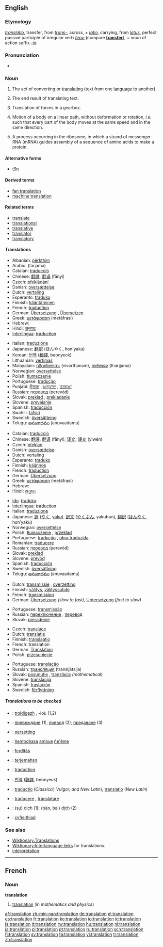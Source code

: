 ==English==

===Etymology===
{{L.}} ''[[translatio]]'', transfer, from ''[[trans-#Latin|trans-]]'', across, + ''[[latio]]'', carrying, from ''[[latus]]'', perfect passive participle of irregular verb ''[[ferre]]'' (compare '''[[transfer]]'''), + noun of action suffix ''[[-io]]''

===Pronunciation===
*{{audio|en-us-translation.ogg|Audio (US)}}


===Noun===
{{en-noun|s|-}}

# {{uncountable}} The act of converting or [[translate|translating]] (text from one [[language]] to another).
# {{countable}} The end result of translating text.
# {{physics}} Translation of forces in a gearbox.  <!--needs a proper definition-->
# {{countable}} {{context|mathematics|physics}} Motion of a body on a linear path, without deformation or rotation, ''i.e.'' such that every part of the body moves at the same speed and in the same direction.
# {{genetics}} A process occurring in the ribosome, in which a strand of messenger RNA (mRNA) guides assembly of a sequence of amino acids to make a protein.

====Alternative forms====
* {{italbrac|abbreviation}} [[t9n]]

====Derived terms====
*[[fan translation]]
*[[machine translation]]

====Related terms====
*[[translate]]
*[[translational]]
*[[translative]]
*[[translator]]
*[[translatory]]

====Translations====
{{trans-top|act of translating between languages}}
*Albanian: [[përkthim]]
*Arabic: {{ARchar|[[ترجمة]]}} (tárjama) {{f}}
*Catalan: [[traducció]] {{f}}
*Chinese: [[翻譯]], [[翻译]] (fānyì)
*Czech: [[překládání]] {{n}}
*Danish: [[oversættelse]] {{c}}
*Dutch: [[vertaling]] {{f}}
*Esperanto: [[traduko]]
*Finnish: [[kääntäminen]]
*French: [[traduction]] {{f}}
*German: [[Übersetzung]] {{f}}, [[Übersetzen]] {{n}}
*Greek: [[μετάφραση]] (metáfrasi) {{f}}
*Hebrew: {{he-translation|תרגום|targúm}} {{m}}
*Hindi: [[अनुवाद]]
*[[Interlingua]]: [[traduction]]
{{trans-mid}}
*Italian: [[traduzione]] {{f}}
*Japanese: [[翻訳]] (ほんやく, hon’yaku)
*Korean: [[번역]] ([[飜譯]], beonyeok)
*Lithuanian: [[vertimas]] {{m}}
*Malayalam: [[വിവര്‍ത്തനം]] (vivarthanam), [[തര്‍ജ്ജമ]] (tharjjama)
*Norwegian: [[oversettelse]] {{m}}
*Polish: [[tłumaczenie]] {{n}}
*Portuguese: [[tradução]] {{f}}
*Punjabi: [[ਉਲਥਾ]] {{m}}, [[ਅਨੁਵਾਦ]] {{m}}, [[ਤਰਜਮਾ]] {{m}}
*Russian: [[перевод]] (perevód) {{m}}
*Slovak: [[preklad]] {{m}}, [[prekladanie]] {{n}}
*Slovene: [[prevajanje]] {{n}}
*Spanish: [[traducción]] {{f}}
*Swahili: [[tafsiri]]
*Swedish: [[översättning]] {{c}}
*Telugu: [[అనువాదము]] (anuvaadamu)
{{trans-bottom}}

{{trans-top|result of translating between languages}}
*Catalan: [[traducció]] {{f}}
*Chinese: [[翻譯]], [[翻译]] (fānyì); [[译文]], [[譯文]] (yìwén)
*Czech: [[překlad]] {{m}}
*Danish: [[oversættelse]] {{c}}
*Dutch: [[vertaling]] {{f}}
*Esperanto: [[traduko]]
*Finnish: [[käännös]]
*French: [[traduction]] {{f}}
*German: [[Übersetzung]] {{f}}
*Greek: [[μετάφραση]] (metáfrasi) {{f}}
*Hebrew: {{he-translation|תרגום|targúm}} {{m}}
*Hindi: [[अनुवाद]]
{{trans-mid}}
*[[Ido]]: [[traduko]]
*[[Interlingua]]: [[traduction]]
*Italian: [[traduzione]] {{f}}
*Japanese: [[訳]] ([[やく]], [[yaku]]), [[訳文]] ([[やくぶん]], yakubun), [[翻訳]] ([[ほんやく]], hon’yaku)
*Norwegian: [[oversettelse]] {{m}}
*Polish: [[tłumaczenie]] {{n}}, [[przekład]] {{m}}
*Portuguese: [[tradução]] {{f}}, [[obra traduzida]] {{f}}
*Romanian: [[traducere]] {{f}}
*Russian: [[перевод]] (perevód) {{m}}
*Slovak: [[preklad]] {{m}}
*Slovene: [[prevod]] {{m}}
*Spanish: [[traducción]] {{f}}
*Swedish: [[översättning]] {{c}}
*Telugu: [[అనువాదము]] (anuvaadamu)
{{trans-bottom}}

{{trans-top|of forces in a gearbox}}
*Dutch: [[transmissie]] {{f}}, [[overzetting]] {{f}}
*Finnish: [[välitys]], [[välityssuhde]]
*French: [[transmission]] {{f}}
*German: [[Übersetzung]] {{f}} ''(slow to fast)'', [[Untersetzung]] {{f}} ''(fast to slow)''
{{trans-mid}}
*Portuguese: [[transmissão]] {{f}}
*Russian: [[переключение]] {{n}}, [[перевод]] {{m}}
*Slovak: [[preradenie]] {{n}}
{{trans-bottom}}

{{trans-top|motion without deformation or rotation}}
*Czech: [[translace]] {{f}}
*Dutch: [[translatie]] {{f}}
*Finnish: [[translaatio]]
*French: translation {{f}}
*German: [[Translation]] {{f}}
*Polish: [[przesunięcie]] {{n}}
{{trans-mid}}
*Portuguese: [[translação]] {{f}}
*Russian: [[трансляция]] (transljátsija) {{f}}
*Slovak: [[posunutie]] {{n}}, [[translácia]] {{f}} ''(mathematical)''
*Slovene: [[translacija]] {{f}}
*Spanish: [[traslación]] {{f}}
*Swedish: [[förflyttning]] {{c}}
{{trans-bottom}}

=====Translations to be checked=====
<!--Remove this section once all of the translations below have been moved into the tables above.-->
{{checktrans}}

*{{ttbc|Breton}}: [[troidigezh]] {{f}}, -ioù {{p}} (1,2)
*{{ttbc|Bulgarian}}: [[превеждане]] {{n}} (1), [[превод]] {{m}} (2), [[предаване]] {{n}} (3)
*{{ttbc|Frisian}}: [[oersetting]]
*{{ttbc|Guarani}}: [[ñembohasa]] [[ambue]] [[ñe'ẽ]]me
*{{ttbc|Hungarian}}: [[fordítás]]
*{{ttbc|Indonesian}}: [[terjemah|terjemahan]]
*{{ttbc|Interlingua}}: [[traduction]]
*{{ttbc|Korean}}: [[번역]] ([[飜譯]], beonyeok)
*{{ttbc|Latin}}: [[traductio]] (''Classical, Vulgar, and New Latin''), [[translatio]] (''New Latin'')
*{{ttbc|Romanian}}: [[traducere]] {{f}}, [[translatare]] {{f}}
*{{ttbc|Vietnamese}}: [[dịch|(sự) dịch]] (1); [[dịch|(bản, bài) dịch]] (2)
*{{ttbc|Welsh}}: [[cyfieithiad]] {{m}}

===See also===
*[[Wiktionary:Translations]]
*[[Wiktionary:Interlanguage links]] for translations.
*[[interpretation]]

----

==French==
===Noun===
'''translation''' {{m}}
# [[#English|translation]] (''in mathematics and physics'')

[[af:translation]]
[[zh-min-nan:translation]]
[[de:translation]]
[[el:translation]]
[[es:translation]]
[[fr:translation]]
[[ko:translation]]
[[io:translation]]
[[id:translation]]
[[is:translation]]
[[it:translation]]
[[rw:translation]]
[[hu:translation]]
[[nl:translation]]
[[ja:translation]]
[[pl:translation]]
[[pt:translation]]
[[ru:translation]]
[[scn:translation]]
[[fi:translation]]
[[sv:translation]]
[[ta:translation]]
[[vi:translation]]
[[tr:translation]]
[[zh:translation]]